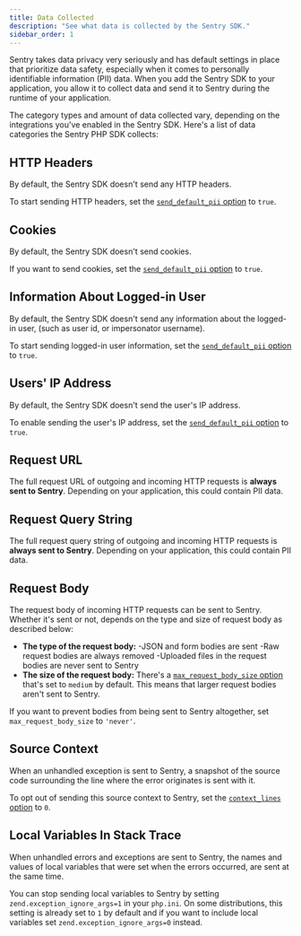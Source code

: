 ```yaml
---
title: Data Collected
description: "See what data is collected by the Sentry SDK."
sidebar_order: 1
---
```


Sentry takes data privacy very seriously and has default settings in place that prioritize data safety, especially when it comes to personally identifiable information (PII) data. When you add the Sentry SDK to your application, you allow it to collect data and send it to Sentry during the runtime of your application.

The category types and amount of data collected vary, depending on the integrations you've enabled in the Sentry SDK. Here's a list of data categories the Sentry PHP SDK collects:

## HTTP Headers

By default, the Sentry SDK doesn't send any HTTP headers.

To start sending HTTP headers, set the [`send_default_pii` option](../configuration/options/#send-default-pii) to `true`.

## Cookies

By default, the Sentry SDK doesn't send cookies.

If you want to send cookies, set the [`send_default_pii` option](../configuration/options/#send-default-pii) to `true`.

## Information About Logged-in User

By default, the Sentry SDK doesn't send any information about the logged-in user, (such as user id, or impersonator username).

To start sending logged-in user information, set the [`send_default_pii` option](../configuration/options/#send-default-pii) to `true`.

## Users' IP Address

By default, the Sentry SDK doesn't send the user's IP address.

To enable sending the user's IP address, set the [`send_default_pii` option](../configuration/options/#send-default-pii) to `true`.

## Request URL

The full request URL of outgoing and incoming HTTP requests is **always sent to Sentry**. Depending on your application, this could contain PII data.

## Request Query String

The full request query string of outgoing and incoming HTTP requests is **always sent to Sentry**. Depending on your application, this could contain PII data.

## Request Body

The request body of incoming HTTP requests can be sent to Sentry. Whether it's sent or not, depends on the type and size of request body as described below:

- **The type of the request body:**
  -JSON and form bodies are sent
  -Raw request bodies are always removed
  -Uploaded files in the request bodies are never sent to Sentry
- **The size of the request body:** There's a [`max_request_body_size` option](../configuration/options/#max-request-body-size) that's set to `medium` by default. This means that larger request bodies aren't sent to Sentry.

If you want to prevent bodies from being sent to Sentry altogether, set `max_request_body_size` to `'never'`.

## Source Context

When an unhandled exception is sent to Sentry, a snapshot of the source code surrounding the line where the error originates is sent with it.

To opt out of sending this source context to Sentry, set the [`context_lines` option](../configuration/options/#context-lines) to `0`.

## Local Variables In Stack Trace

When unhandled errors and exceptions are sent to Sentry, the names and values of local variables that were set when the errors occurred, are sent at the same time.

You can stop sending local variables to Sentry by setting `zend.exception_ignore_args=1` in your `php.ini`. On some distributions, this setting is already set to `1` by default and if you want to include local variables set `zend.exception_ignore_args=0` instead.

